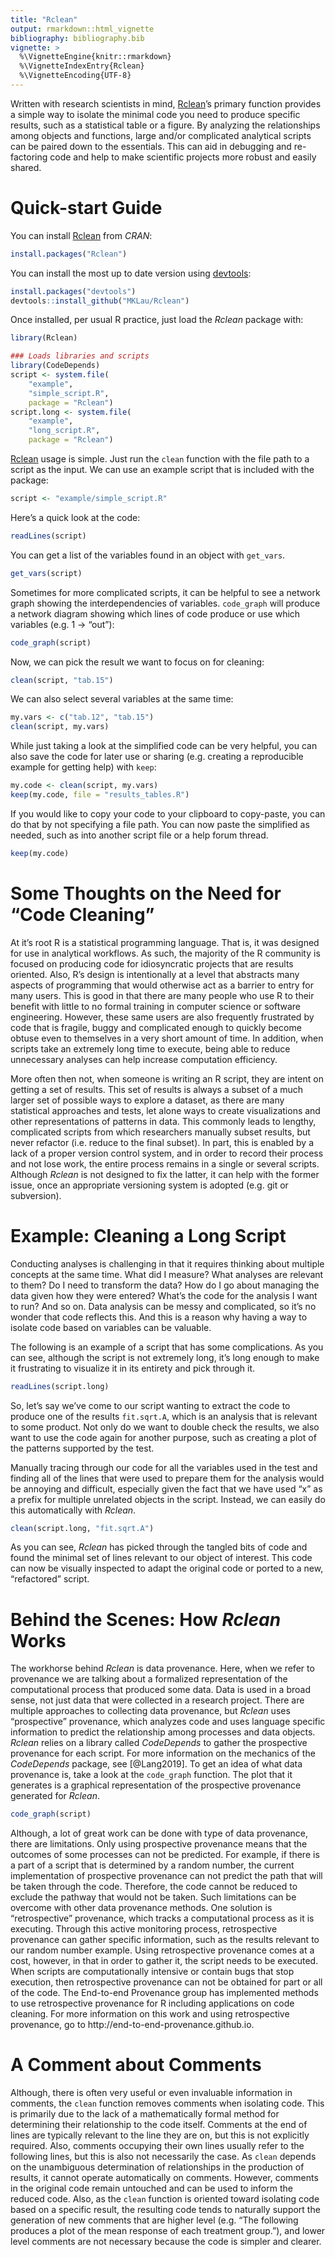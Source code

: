 ```yaml
---
title: "Rclean"
output: rmarkdown::html_vignette
bibliography: bibliography.bib
vignette: >
  %\VignetteEngine{knitr::rmarkdown}
  %\VignetteIndexEntry{Rclean}
  %\VignetteEncoding{UTF-8}
---
```


<!-- \VignetteEngine{knitr::knitr} -->
<!-- https://bookdown.org/yihui/rmarkdown/r-package-vignette.html -->

Written with research scientists in mind,
[Rclean](https://cran.r-project.org/web/packages/Rclean/)'s primary
function provides a simple way to isolate the minimal code you need to
produce specific results, such as a statistical table or a figure. By
analyzing the relationships among objects and functions, large and/or
complicated analytical scripts can be paired down to the
essentials. This can aid in debugging and re-factoring code and help
to make scientific projects more robust and easily shared.

# Quick-start Guide

You can install
[Rclean](https://cran.r-project.org/web/packages/Rclean/) from *CRAN*: 

```r
install.packages("Rclean")
```

You can install the most up to date version using
[devtools](https://github.com/hadley/devtools):

```r
install.packages("devtools")
devtools::install_github("MKLau/Rclean")
```

Once installed, per usual R practice, just load the *Rclean* package with:

```r
library(Rclean)
```

```r
### Loads libraries and scripts
library(CodeDepends)
script <- system.file(
    "example", 
    "simple_script.R", 
    package = "Rclean")
script.long <- system.file(
    "example", 
    "long_script.R", 
    package = "Rclean")

```

[Rclean](https://cran.r-project.org/web/packages/Rclean/) usage is
simple. Just run the `clean` function with the file path to a script
as the input. We can use an example script that is included with the
package:

```r
script <- "example/simple_script.R"

```

Here's a quick look at the code:


```r
readLines(script)

```

You can get a list of the variables found in an object with
`get_vars`. 

```r
get_vars(script)

```

Sometimes for more complicated scripts, it can be helpful to see a
network graph showing the interdependencies of variables. `code_graph`
will produce a network diagram showing which lines of code produce or
use which variables (e.g. 1 -> "out"):

```r
code_graph(script)
```

Now, we can pick the result we want to focus on for cleaning:


```r
clean(script, "tab.15")
```

We can also select several variables at the same time:

```r
my.vars <- c("tab.12", "tab.15")
clean(script, my.vars)
```

While just taking a look at the simplified code can be very helpful,
you can also save the code for later use or sharing (e.g. creating a
reproducible example for getting help) with `keep`:

```r
my.code <- clean(script, my.vars)
keep(my.code, file = "results_tables.R")
```

If you would like to copy your code to your clipboard to copy-paste,
you can do that by not specifying a file path. You can now paste the
simplified as needed, such as into another script file or a help forum
thread.

```r
keep(my.code)
```

# Some Thoughts on the Need for "Code Cleaning"

At it's root R is a statistical programming language. That is, it was
designed for use in analytical workflows. As such, the majority of the
R community is focused on producing code for idiosyncratic projects
that are results oriented. Also, R's design is intentionally at a
level that abstracts many aspects of programming that would otherwise
act as a barrier to entry for many users. This is good in that there
are many people who use R to their benefit with little to no formal
training in computer science or software engineering. However, these
same users are also frequently frustrated by code that is fragile,
buggy and complicated enough to quickly become obtuse even to
themselves in a very short amount of time. In addition, when scripts
take an extremely long time to execute, being able to reduce
unnecessary analyses can help increase computation efficiency.


More often then not, when someone is writing an R script, they are
intent on getting a set of results. This set of results is always a
subset of a much larger set of possible ways to explore a dataset, as
there are many statistical approaches and tests, let alone ways to
create visualizations and other representations of patterns in
data. This commonly leads to lengthy, complicated scripts from which
researchers manually subset results, but never refactor (i.e. reduce
to the final subset). In part, this is enabled by a lack of a proper
version control system, and in order to record their process and not
lose work, the entire process remains in a single or several
scripts. Although *Rclean* is not designed to fix the latter, it can
help with the former issue, once an appropriate versioning system is
adopted (e.g. git or subversion).



# Example: Cleaning a Long Script

Conducting analyses is challenging in that it requires thinking about
multiple concepts at the same time. What did I measure? What analyses
are relevant to them? Do I need to transform the data? How do I go
about managing the data given how they were entered? What's the code
for the analysis I want to run? And so on. Data analysis can be messy
and complicated, so it's no wonder that code reflects this. And this
is a reason why having a way to isolate code based on variables can be
valuable.

The following is an example of a script that has some
complications. As you can see, although the script is not extremely
long, it's long enough to make it frustrating to visualize it in its
entirety and pick through it. 


```R

readLines(script.long)

```

So, let's say we've come to our script wanting to extract the code to
produce one of the results `fit.sqrt.A`, which is an analysis that is
relevant to some product. Not only do we want to double check the
results, we also want to use the code again for another purpose, such
as creating a plot of the patterns supported by the test. 

Manually tracing through our code for all the variables used in the
test and finding all of the lines that were used to prepare them for
the analysis would be annoying and difficult, especially given the
fact that we have used "x" as a prefix for multiple unrelated objects
in the script. Instead, we can easily do this automatically with
*Rclean*.

```R

clean(script.long, "fit.sqrt.A")

```

As you can see, *Rclean* has picked through the tangled bits of code
and found the minimal set of lines relevant to our object of
interest. This code can now be visually inspected to adapt the
original code or ported to a new, "refactored" script. 


# Behind the Scenes: How *Rclean* Works

The workhorse behind *Rclean* is data provenance. Here, when we refer
to provenance we are talking about a formalized representation of the
computational process that produced some data. Data is used in a broad
sense, not just data that were collected in a research project. There
are multiple approaches to collecting data provenance, but *Rclean*
uses "prospective" provenance, which analyzes code and uses language
specific information to predict the relationship among processes and
data objects. *Rclean* relies on a library called *CodeDepends* to
gather the prospective provenance for each script. For more
information on the mechanics of the *CodeDepends* package, see
[@Lang2019]. To get an idea of what data provenance is, take a look at
the `code_graph` function. The plot that it generates is a graphical
representation of the prospective provenance generated for *Rclean*.

```R

code_graph(script)

```

Although, a lot of great work can be done with type of data
provenance, there are limitations. Only using prospective provenance
means that the outcomes of some processes can not be predicted. For
example, if there is a part of a script that is determined by a random
number, the current implementation of prospective provenance can not
predict the path that will be taken through the code. Therefore, the
code cannot be reduced to exclude the pathway that would not be
taken. Such limitations can be overcome with other data provenance
methods. One solution is "retrospective" provenance, which tracks a
computational process as it is executing. Through this active
monitoring process, retrospective provenance can gather specific
information, such as the results relevant to our random number
example. Using retrospective provenance comes at a cost, however, in
that in order to gather it, the script needs to be executed. When
scripts are computationally intensive or contain bugs that stop
execution, then retrospective provenance can not be obtained for part
or all of the code. The End-to-end Provenance group has implemented
methods to use retrospective provenance for R including applications
on code cleaning. For more information on this work and using
retrospective provenance, go to http://end-to-end-provenance.github.io.

# A Comment about Comments

Although, there is often very useful or even invaluable information in
comments, the `clean` function removes comments when isolating
code. This is primarily due to the lack of a mathematically formal
method for determining their relationship to the code itself. Comments
at the end of lines are typically relevant to the line they are on,
but this is not explicitly required. Also, comments occupying their
own lines usually refer to the following lines, but this is also not
necessarily the case. As `clean` depends on the unambiguous
determination of relationships in the production of results, it cannot
operate automatically on comments. However, comments in the original
code remain untouched and can be used to inform the reduced
code. Also, as the `clean` function is oriented toward isolating code
based on a specific result, the resulting code tends to naturally
support the generation of new comments that are higher level
(e.g. "The following produces a plot of the mean response of each
treatment group."), and lower level comments are not necessary because
the code is simpler and clearer.
